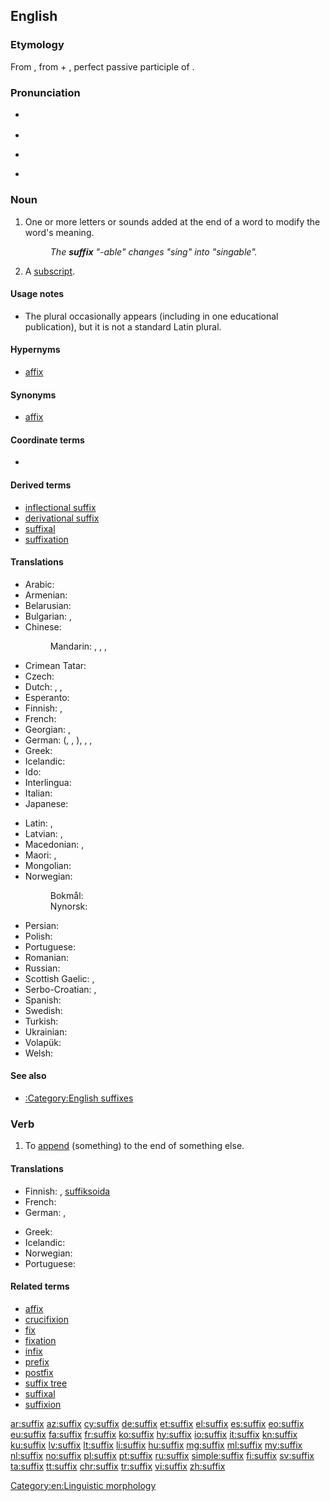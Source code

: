 {{also|Suffix}}
==English==

{{wikipedia}}

===Etymology===
From {{etyl|la|en}} {{term|suffixum||suffix|lang=la}}, from {{term|sub||under, beneath|lang=la}} + {{term|fixus|lang=la}}, perfect passive participle of {{term|figere||to fasten, fix|lang=la}}.

===Pronunciation===
* {{qualifier|noun}} {{IPA|/ˈsʌfɪks/|lang=en}}
* {{audio|en-us-suffix.ogg|Audio (US)|lang=en}}
* {{qualifier|verb}} {{IPA|/ˈsʌfɪks/|/səˈfɪks/|lang=en}}
* {{rhymes|ɪks|lang=en}}

===Noun===
{{en-noun|es}}

# One or more letters or sounds added at the end of a word to modify the word's meaning.
#: ''The '''suffix''' "-able" changes "sing" into "singable".''
# {{context|mathematics|lang=en}} A [[subscript]].

====Usage notes====
* The plural {{term|suffices|lang=en}} occasionally appears (including in one educational publication), but it is not a standard Latin plural.

====Hypernyms====
* [[affix]] {{qualifier|broad sense}}

====Synonyms====
* [[affix]] {{qualifier|narrow sense}}

====Coordinate terms====
* {{affixes}}

====Derived terms====
* [[inflectional suffix]]
* [[derivational suffix]]
* [[suffixal]]
* [[suffixation]]

====Translations====
{{trans-top|letters or sounds added at the end of a word to modify the word's meaning}}
* Arabic: {{t|ar|لَاحِقَة|f}}
* Armenian: {{t|hy|վերջածանց}}
* Belarusian: {{t|be|суфікс|m|tr=súfiks}}
* Bulgarian: {{t+|bg|суфикс|m|tr=sufíks}}, {{t+|bg|наставка|f|tr=nastávka}}
* Chinese:
*: Mandarin: {{t|cmn|後綴|sc=Hani}}, {{t+|cmn|后缀|tr=hòuzhuì|sc=Hani}}, {{t+|cmn|尾綴|sc=Hani}}, {{t|cmn|尾缀|tr=wěizhuì|sc=Hani}}
* Crimean Tatar: {{t|crh|suffiks}}
* Czech: {{t+|cs|přípona|f}}
* Dutch: {{t+|nl|achtervoegsel|n}}, {{t+|nl|suffix|m}}, {{t+|nl|aanhangsel|n}}
* Esperanto: {{t+|eo|sufikso}}
* Finnish: {{t+|fi|pääte}}, {{t+|fi|suffiksi}}
* French: {{t+|fr|suffixe|m}}
* Georgian: {{t|ka|სუფიქსი}}, {{t|ka|ბოლოსართი}}
* German: {{t+|de|Suffix|n}} ({{t+|de|Suffixum|n}}, {{t+|de|Affix|n}} {{qualifier|narrow sense}}, {{t+|de|Affixum|n}}), {{t+|de|Postfix|n}}, {{t+|de|Nachsilbe|f}}, {{t+|de|Anhängsilbe|f}}
* Greek: {{t+|el|επίθημα|n}}
* Icelandic: {{t|is|viðskeyti|n}}
* Ido: {{t+|io|sufixo}}
* Interlingua: {{t|ia|suffixo}}
* Italian: {{t+|it|suffisso|m}}
* Japanese: {{t+|ja|接尾辞|tr=せつびじ, setsubiji}}
{{trans-mid}}
* Latin: {{t|la|suffixum}}, {{t|la|affixum}}
* Latvian: {{t+|lv|piedēklis|m}}, {{t+|lv|sufikss|m}}
* Macedonian: {{t|mk|наставка|f|tr=nástavka|sc=Cyrl}}, {{t|mk|суфикс|m|tr=súfiks|sc=Cyrl}}
* Maori: {{t|mi|pīmuri}}, {{t|mi|kūmuri}}
* Mongolian: {{t-needed|mn}}
* Norwegian: 
*: Bokmål: {{t+|nb|suffiks|n}}
*: Nynorsk: {{t|nn|suffiks|n}}
* Persian: {{t+|fa|پسوند|tr=pasvand}}
* Polish: {{t+|pl|przyrostek|m}}
* Portuguese: {{t+|pt|sufixo}}
* Romanian: {{t+|ro|sufix|n}}
* Russian: {{t+|ru|су́ффикс|m}}
* Scottish Gaelic: {{t|gd|iar-leasachan|m}}, {{t|gd|iar-mhìr|m|f}}
* Serbo-Croatian: {{t+|sh|sufiks|m}}, {{t+|sh|dometak|m}}
* Spanish: {{t+|es|sufijo|m}}
* Swedish: {{t+|sv|suffix}}
* Turkish: {{t+|tr|sonek}}
* Ukrainian: {{t|uk|суфікс|m|tr=súfiks}}
* Volapük: {{t+|vo|poyümot}}
* Welsh: {{t+|cy|olddodiad|m}}
{{trans-bottom}}

====See also====
* [[:Category:English suffixes]]

===Verb===
{{en-verb|es}}

# {{context|transitive|lang=en}} To [[append]] (something) to the end of something else.

====Translations====
{{trans-top|append (something) to the end of something else}}
* Finnish: {{t+|fi|liittää}}, {{qualifier|grammar}} [[suffiksoida]]
* French: {{t+|fr|suffixer}}
* German: {{t|de|suffigieren}} {{qualifier|linguistics}}, {{t|de|mit einem Suffix versehen}}
{{trans-mid}}
* Greek: {{t|el|επιθηματοποιώ}}
* Icelandic: {{t|is|skeyta við}}
* Norwegian: {{t|no|suffigere}}
* Portuguese: {{t+|pt|sufixar}}
{{trans-bottom}}

====Related terms====
* [[affix]]
* [[crucifixion]]
* [[fix]]
* [[fixation]]
* [[infix]]
* [[prefix]]
* [[postfix]]
* [[suffix tree]]
* [[suffixal]]
* [[suffixion]]

[[Category:en:Linguistic morphology]]

[[ar:suffix]]
[[az:suffix]]
[[cy:suffix]]
[[de:suffix]]
[[et:suffix]]
[[el:suffix]]
[[es:suffix]]
[[eo:suffix]]
[[eu:suffix]]
[[fa:suffix]]
[[fr:suffix]]
[[ko:suffix]]
[[hy:suffix]]
[[io:suffix]]
[[it:suffix]]
[[kn:suffix]]
[[ku:suffix]]
[[lv:suffix]]
[[lt:suffix]]
[[li:suffix]]
[[hu:suffix]]
[[mg:suffix]]
[[ml:suffix]]
[[my:suffix]]
[[nl:suffix]]
[[no:suffix]]
[[pl:suffix]]
[[pt:suffix]]
[[ru:suffix]]
[[simple:suffix]]
[[fi:suffix]]
[[sv:suffix]]
[[ta:suffix]]
[[tt:suffix]]
[[chr:suffix]]
[[tr:suffix]]
[[vi:suffix]]
[[zh:suffix]]